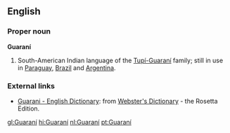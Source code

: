 ==English==
===Proper noun===
{{wikipedia}}
'''Guaraní'''
#South-American Indian language of the [[w:Tupi-Guarani|Tupí-Guaraní]] family; still in use in [[Paraguay]], [[Brazil]] and [[Argentina]].

===External links===
{{interwiktionary|code=gn}}
*[http://www.websters-online-dictionary.org/definition/Guarani-english/ Guarani - English Dictionary]: from [http://www.websters-online-dictionary.org/ Webster's Dictionary] - the Rosetta Edition.

[[gl:Guaraní]]
[[hi:Guaraní]]
[[nl:Guaraní]]
[[pt:Guaraní]]